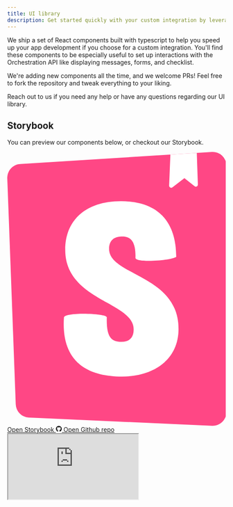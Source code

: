 ```yaml
---
title: UI library
description: Get started quickly with your custom integration by leveraging our UI library.
---
```


We ship a set of React components built with typescript to help you speed up your app development if you choose for a custom integration. You'll find these components to be especially useful to set up interactions with the Orchestration API like displaying messages, forms, and checklist.

We're adding new components all the time, and we welcome PRs! Feel free to fork the repository and tweak everything to your liking.

Reach out to us if you need any help or have any questions regarding our UI library.

## Storybook

You can preview our components below, or checkout our Storybook.

<div className="mb-12 flex">
  <a
    href="https://main--63334c0598d626ab50077ed6.chromatic.com/"
    target="_blank"
    className="custom-link btn-base px-5 py-2.5 text-sm inline-flex bg-[#1EA7FD] text-white hover:bg-sky-500 w-auto"
  >
    <svg
      viewBox="0 0 16 20"
      fill="none"
      xmlns="http://www.w3.org/2000/svg"
      role="presentation"
      style={{
        width: '16px',
        height: '16px',
      }}
    >
      <path
        d="M.62 18.43 0 1.92A1.006 1.006 0 0 1 .944.88L14.984.002a1.005 1.005 0 0 1 1.069 1.004v17.989a1.006 1.006 0 0 1-1.051 1.004L1.58 19.396a1.006 1.006 0 0 1-.96-.967Z"
        fill="#FF4785"
      ></path>
      <path
        fill-rule="evenodd"
        clip-rule="evenodd"
        d="m13.88.071-1.932.12-.094 2.267a.15.15 0 0 0 .24.126l.88-.668.744.586a.15.15 0 0 0 .243-.123l-.08-2.308Zm-1.504 7.59c-.353.275-2.989.462-2.989.071.056-1.493-.612-1.558-.984-1.558-.352 0-.946.106-.946.906 0 .815.868 1.275 1.887 1.815 1.447.767 3.2 1.696 3.2 4.032 0 2.24-1.82 3.476-4.14 3.476-2.395 0-4.488-.969-4.252-4.328.093-.394 3.138-.3 3.138 0-.038 1.386.278 1.794 1.076 1.794.613 0 .891-.338.891-.906 0-.861-.904-1.369-1.945-1.953-1.409-.791-3.067-1.722-3.067-3.859 0-2.132 1.466-3.554 4.084-3.554 2.618 0 4.047 1.4 4.047 4.064Z"
        fill="#fff"
      ></path>
    </svg>
    <span className="ml-2">Open Storybook</span>
  </a>
  <a
    title="Open Github repo"
    href="https://github.com/awell-health/ui-library"
    target="_blank"
    className="ml-2 custom-link inline-flex items-center px-5 py-2.5 text-sm font-semibold text-gray-900 bg-white border border-gray-200 rounded-lg focus:outline-none hover:bg-gray-100 hover:text-blue-700 focus:z-10 focus:ring-2 focus:ring-offset-2 focus:ring-gray-300 dark:focus:ring-gray-500 dark:bg-gray-800 dark:text-gray-400 dark:border-gray-600 dark:hover:text-white dark:hover:bg-gray-700"
  >
    <svg
      stroke="currentColor"
      fill="currentColor"
      strokeWidth="0"
      viewBox="0 0 496 512"
      focusable="false"
      className="w-4 h-4 mr-2"
      height="1em"
      width="1em"
      xmlns="http://www.w3.org/2000/svg"
    >
      <path d="M165.9 397.4c0 2-2.3 3.6-5.2 3.6-3.3.3-5.6-1.3-5.6-3.6 0-2 2.3-3.6 5.2-3.6 3-.3 5.6 1.3 5.6 3.6zm-31.1-4.5c-.7 2 1.3 4.3 4.3 4.9 2.6 1 5.6 0 6.2-2s-1.3-4.3-4.3-5.2c-2.6-.7-5.5.3-6.2 2.3zm44.2-1.7c-2.9.7-4.9 2.6-4.6 4.9.3 2 2.9 3.3 5.9 2.6 2.9-.7 4.9-2.6 4.6-4.6-.3-1.9-3-3.2-5.9-2.9zM244.8 8C106.1 8 0 113.3 0 252c0 110.9 69.8 205.8 169.5 239.2 12.8 2.3 17.3-5.6 17.3-12.1 0-6.2-.3-40.4-.3-61.4 0 0-70 15-84.7-29.8 0 0-11.4-29.1-27.8-36.6 0 0-22.9-15.7 1.6-15.4 0 0 24.9 2 38.6 25.8 21.9 38.6 58.6 27.5 72.9 20.9 2.3-16 8.8-27.1 16-33.7-55.9-6.2-112.3-14.3-112.3-110.5 0-27.5 7.6-41.3 23.6-58.9-2.6-6.5-11.1-33.3 2.6-67.9 20.9-6.5 69 27 69 27 20-5.6 41.5-8.5 62.8-8.5s42.8 2.9 62.8 8.5c0 0 48.1-33.6 69-27 13.7 34.7 5.2 61.4 2.6 67.9 16 17.7 25.8 31.5 25.8 58.9 0 96.5-58.9 104.2-114.8 110.5 9.2 7.9 17 22.9 17 46.4 0 33.7-.3 75.4-.3 83.6 0 6.5 4.6 14.4 17.3 12.1C428.2 457.8 496 362.9 496 252 496 113.3 383.5 8 244.8 8zM97.2 352.9c-1.3 1-1 3.3.7 5.2 1.6 1.6 3.9 2.3 5.2 1 1.3-1 1-3.3-.7-5.2-1.6-1.6-3.9-2.3-5.2-1zm-10.8-8.1c-.7 1.3.3 2.9 2.3 3.9 1.6 1 3.6.7 4.3-.7.7-1.3-.3-2.9-2.3-3.9-2-.6-3.6-.3-4.3.7zm32.4 35.6c-1.6 1.3-1 4.3 1.3 6.2 2.3 2.3 5.2 2.6 6.5 1 1.3-1.3.7-4.3-1.3-6.2-2.2-2.3-5.2-2.6-6.5-1zm-11.4-14.7c-1.6 1-1.6 3.6 0 5.9 1.6 2.3 4.3 3.3 5.6 2.3 1.6-1.3 1.6-3.9 0-6.2-1.4-2.3-4-3.3-5.6-2z"></path>
    </svg>
    Open Github repo
  </a>
</div>

<iframe
  src="https://main--63334c0598d626ab50077ed6.chromatic.com/"
  style={{
    width: '100%',
    height: '750px',
    position: 'relative',
    boxShadow: 'rgba(0,0,0,.15) 0 5px 15px',
    overflow: 'hidden',
    backgroundColor: 'transparent',
    border: '0px none transparent',
    padding: '0px',
  }}
/>

## Awell Hosted pages

The Awell hosted pages app is an app built by Awell that allows stakeholders to interact with activities in a care flow. This app is good example to have a look as it leverages our own UI library.

Feel free to fork or clone this repo and build a custom implementation that completely fits your needs.

<a
  title="Open Github repo"
  href="https://github.com/awell-health/hosted-pages"
  target="_blank"
  className="custom-link inline-flex items-center px-5 py-2.5 text-sm font-semibold text-gray-900 bg-white border border-gray-200 rounded-lg focus:outline-none hover:bg-gray-100 hover:text-blue-700 focus:z-10 focus:ring-2 focus:ring-offset-2 focus:ring-gray-300 dark:focus:ring-gray-500 dark:bg-gray-800 dark:text-gray-400 dark:border-gray-600 dark:hover:text-white dark:hover:bg-gray-700"
>
  <svg
    stroke="currentColor"
    fill="currentColor"
    strokeWidth="0"
    viewBox="0 0 496 512"
    focusable="false"
    className="w-4 h-4 mr-2"
    height="1em"
    width="1em"
    xmlns="http://www.w3.org/2000/svg"
  >
    <path d="M165.9 397.4c0 2-2.3 3.6-5.2 3.6-3.3.3-5.6-1.3-5.6-3.6 0-2 2.3-3.6 5.2-3.6 3-.3 5.6 1.3 5.6 3.6zm-31.1-4.5c-.7 2 1.3 4.3 4.3 4.9 2.6 1 5.6 0 6.2-2s-1.3-4.3-4.3-5.2c-2.6-.7-5.5.3-6.2 2.3zm44.2-1.7c-2.9.7-4.9 2.6-4.6 4.9.3 2 2.9 3.3 5.9 2.6 2.9-.7 4.9-2.6 4.6-4.6-.3-1.9-3-3.2-5.9-2.9zM244.8 8C106.1 8 0 113.3 0 252c0 110.9 69.8 205.8 169.5 239.2 12.8 2.3 17.3-5.6 17.3-12.1 0-6.2-.3-40.4-.3-61.4 0 0-70 15-84.7-29.8 0 0-11.4-29.1-27.8-36.6 0 0-22.9-15.7 1.6-15.4 0 0 24.9 2 38.6 25.8 21.9 38.6 58.6 27.5 72.9 20.9 2.3-16 8.8-27.1 16-33.7-55.9-6.2-112.3-14.3-112.3-110.5 0-27.5 7.6-41.3 23.6-58.9-2.6-6.5-11.1-33.3 2.6-67.9 20.9-6.5 69 27 69 27 20-5.6 41.5-8.5 62.8-8.5s42.8 2.9 62.8 8.5c0 0 48.1-33.6 69-27 13.7 34.7 5.2 61.4 2.6 67.9 16 17.7 25.8 31.5 25.8 58.9 0 96.5-58.9 104.2-114.8 110.5 9.2 7.9 17 22.9 17 46.4 0 33.7-.3 75.4-.3 83.6 0 6.5 4.6 14.4 17.3 12.1C428.2 457.8 496 362.9 496 252 496 113.3 383.5 8 244.8 8zM97.2 352.9c-1.3 1-1 3.3.7 5.2 1.6 1.6 3.9 2.3 5.2 1 1.3-1 1-3.3-.7-5.2-1.6-1.6-3.9-2.3-5.2-1zm-10.8-8.1c-.7 1.3.3 2.9 2.3 3.9 1.6 1 3.6.7 4.3-.7.7-1.3-.3-2.9-2.3-3.9-2-.6-3.6-.3-4.3.7zm32.4 35.6c-1.6 1.3-1 4.3 1.3 6.2 2.3 2.3 5.2 2.6 6.5 1 1.3-1.3.7-4.3-1.3-6.2-2.2-2.3-5.2-2.6-6.5-1zm-11.4-14.7c-1.6 1-1.6 3.6 0 5.9 1.6 2.3 4.3 3.3 5.6 2.3 1.6-1.3 1.6-3.9 0-6.2-1.4-2.3-4-3.3-5.6-2z"></path>
  </svg>
  Open Github repo
</a>
